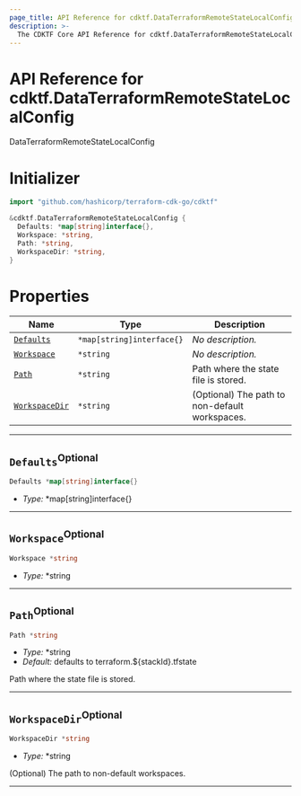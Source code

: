 ```yaml
---
page_title: API Reference for cdktf.DataTerraformRemoteStateLocalConfig
description: >-
  The CDKTF Core API Reference for cdktf.DataTerraformRemoteStateLocalConfig.
---
```


<!-- This file is generated through yarn generate-docs -->

# API Reference for cdktf.DataTerraformRemoteStateLocalConfig

   DataTerraformRemoteStateLocalConfig <a name="DataTerraformRemoteStateLocalConfig" id="cdktf.DataTerraformRemoteStateLocalConfig"></a>
  
  # Initializer <a name="Initializer" id="cdktf.DataTerraformRemoteStateLocalConfig.Initializer"></a>
  
  ```go
  import "github.com/hashicorp/terraform-cdk-go/cdktf"
  
  &cdktf.DataTerraformRemoteStateLocalConfig {
  	Defaults: *map[string]interface{},
  	Workspace: *string,
  	Path: *string,
  	WorkspaceDir: *string,
  }
  ```
  
  # Properties <a name="Properties" id="Properties"></a>
  
  | **Name** | **Type** | **Description** |
  | --- | --- | --- |
  | <code><a href="#cdktf.DataTerraformRemoteStateLocalConfig.property.defaults">Defaults</a></code> | <code>*map[string]interface{}</code> | *No description.* |
  | <code><a href="#cdktf.DataTerraformRemoteStateLocalConfig.property.workspace">Workspace</a></code> | <code>*string</code> | *No description.* |
  | <code><a href="#cdktf.DataTerraformRemoteStateLocalConfig.property.path">Path</a></code> | <code>*string</code> | Path where the state file is stored. |
  | <code><a href="#cdktf.DataTerraformRemoteStateLocalConfig.property.workspaceDir">WorkspaceDir</a></code> | <code>*string</code> | (Optional) The path to non-default workspaces. |
  
  ---
  
  ## `Defaults`<sup>Optional</sup> <a name="Defaults" id="cdktf.DataTerraformRemoteStateLocalConfig.property.defaults"></a>
  
  ```go
  Defaults *map[string]interface{}
  ```
  
  - *Type:* *map[string]interface{}
  
  ---
  
  ## `Workspace`<sup>Optional</sup> <a name="Workspace" id="cdktf.DataTerraformRemoteStateLocalConfig.property.workspace"></a>
  
  ```go
  Workspace *string
  ```
  
  - *Type:* *string
  
  ---
  
  ## `Path`<sup>Optional</sup> <a name="Path" id="cdktf.DataTerraformRemoteStateLocalConfig.property.path"></a>
  
  ```go
  Path *string
  ```
  
  - *Type:* *string
  - *Default:* defaults to terraform.${stackId}.tfstate
  
  Path where the state file is stored.
  
  ---
  
  ## `WorkspaceDir`<sup>Optional</sup> <a name="WorkspaceDir" id="cdktf.DataTerraformRemoteStateLocalConfig.property.workspaceDir"></a>
  
  ```go
  WorkspaceDir *string
  ```
  
  - *Type:* *string
  
  (Optional) The path to non-default workspaces.
  
  ---
  
